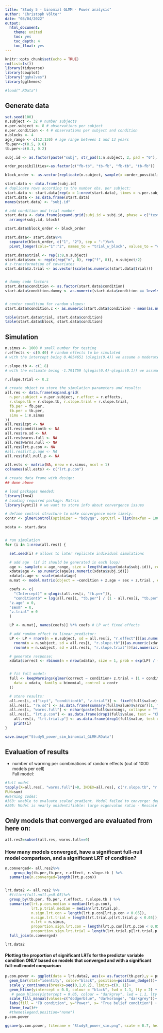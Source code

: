 ```yaml
---
title: "Study 5 - binomial GLMM - Power analysis"
author: "Christoph Völter"
date: "08/04/2022"
output: 
  html_document:
    theme: united
    toc: yes
    toc_depth: 4
    toc_float: yes
---
```


```r
knitr::opts_chunk$set(echo = TRUE)
rm(list=ls())
library(tidyverse)
library(cowplot)
library("gghalves")
library(ggthemes)

#load(".RData")
```

## Generate data



```r
set.seed(100)
n.subject <- 32 # number subjects
n.per.subject <- 8 # observations per subject
n.per.condition <- 4 # observations per subject and condition
n.blocks <- 4
age_range <- c(12:130) # age range between 1 and 13 years
fb.per<-c(0.5, 0.6)
tb.per<-c(0.1, 0.2)

subj.id <- as.factor(paste("subj", str_pad(1:n.subject, 2, pad = "0"), sep = "."))

order_possibilities<-as.factor(c("fb-tb", "tb-fb", "fb-tb", "tb-fb"))

block_order <- as.vector(replicate(n.subject, sample(x =order_possibilities, size = 4, replace = F)))

start.data <- data.frame(subj.id)
# duplicate rows according to the number obs. per subject:
start.data <- start.data[rep(x = 1:nrow(start.data), times = n.per.subject), ]
start.data <- as.data.frame(start.data)
names(start.data) <- "subj.id"

# add condition and trial number
start.data <- data.frame(expand.grid(subj.id = subj.id, phase = c("test_phase"), block = c(1:n.per.condition)))%>%
  arrange(subj.id, block)

start.data$block_order <- block_order

start.data<- start.data%>%
  separate(block_order, c("1", "2"), sep = "-")%>%
  pivot_longer(cols="1":"2", names_to = "trial_w_block", values_to = "condition")

start.data$trial <- rep(1:8,n.subject)
start.data$sex <- rep(c(rep("m", 8), rep("f", 8)), n.subject/2)
# z-transformation of covariates
start.data$z.trial <- as.vector(scale(as.numeric(start.data$trial)))


# dummy code factors
start.data$condition <- as.factor(start.data$condition)
start.data$condition.dummy <- as.numeric(start.data$condition == levels(start.data$condition)[2])


# center condition for random slopes:
start.data$condition.c <- as.numeric(start.data$condition) - mean(as.numeric(start.data$condition))

table(start.data$trial, start.data$condition)
table(start.data$block, start.data$condition)
```

## Simulation

```r
n.simus <- 1000 # small number for testing
r.effects <- c(0.40) # random effects to be simulated
# with the intercept being 0.4054651 (qlogis(0.4)) we assume a moderately large random intercept of 1.386294.

r.slope.tb <- c(1.8)
# with the estimate being -1.791759 (qlogis(0.4)-qlogis(0.1)) we assume a moderately large random slope of 1.8.

r.slope.trial <- 0.2

# create object to store the simulation parameters and results:
all.res <- data.frame(expand.grid(
  n.per.subject = n.per.subject, r.effect = r.effects,
  r.slope.tb = r.slope.tb, r.slope.trial = r.slope.trial,
  fb.per = fb.per,
  tb.per = tb.per,
  simu = 1:n.simus
))
all.res$icpt <- NA
all.res$conditiontb <- NA
all.res$re.sd <- NA
all.res$warns.full <- NA
all.res$warns.null <- NA
all.res$lrt.p.con <- NA
#all.res$lrt.p.age <- NA
all.res$full.null.p <- NA

all.ests <- matrix(NA, nrow = n.simus, ncol = 1)
colnames(all.ests) <- c("lrt.p.con")

# create data frame with design:
## done above

# load packages needed:
library(lme4)
# Loading required package: Matrix
library(kyotil) # we want to store info about convergence issues

# define control structure to make convergence more likely:
contr <- glmerControl(optimizer = "bobyqa", optCtrl = list(maxfun = 10000))

xdata <- start.data


# run simulation
for (i in 1:nrow(all.res)) {

  set.seed(i) # allows to later replicate individual simulations

  # add age  (if it should be generated in each loop)
  age <- sample(x = age_range, size = length(unique(xdata$subj.id)), replace = T)
  xdata$age <- as.numeric(age[as.numeric(xdata$subj.id)])
  xdata$z.age <- scale(xdata$age)
  m.mat <- model.matrix(object = ~condition + z.age + sex + z.trial , data = xdata) # create model martix

  coefs <- c(
    "(Intercept)" = qlogis(all.res[i, "fb.per"]),
    "conditiontb" = log(all.res[i, "tb.per"] / (1 - all.res[i, "tb.per"])) - log(all.res[i, "fb.per"] / (1 - all.res[i, "fb.per"])),
  "z.age" = 0,
  "sexm" = 0,
  "z.trial" = 0
  )

  LP <- m.mat[, names(coefs)] %*% coefs # LP wrt fixed effects

  # add random effect to linear predictor:
  LP <- LP + rnorm(n = n.subject, sd = all.res[i, "r.effect"])[as.numeric(xdata$subj.id)] +
    rnorm(n = n.subject, sd = all.res[i, "r.slope.tb"])[as.numeric(xdata$subj.id)] * xdata$condition.dummy +
    rnorm(n = n.subject, sd = all.res[i, "r.slope.trial"])[as.numeric(xdata$subj.id)] * xdata$z.trial 

  # generate response:
  xdata$correct <- rbinom(n = nrow(xdata), size = 1, prob = exp(LP) / (1 + exp(LP)))


  # fit full model:
  full <- keepWarnings(glmer(correct ~ condition+ z.trial + (1 + condition.c + z.trial | subj.id),
    data = xdata, family = binomial, control = contr
  ))

  # store results:
  all.res[i, c("icpt", "conditiontb", "z.trial")] <- fixef(full$value)
  all.res[i, "re.sd"] <- as.data.frame(summary(full$value)$varcor)[1, "sdcor"]
  all.res[i, "warns.full"] <- nchar(paste(full$warnings, collapse = ""))
  all.res[i, "lrt.p.con"] <- as.data.frame(drop1(full$value, test = "Chisq"))["condition", "Pr(Chi)"]
    all.res[i, "lrt.trial.p"] <- as.data.frame(drop1(full$value, test = "Chisq"))["z.trial", "Pr(Chi)"]
    print(i)
}

save.image("Study5_power_sim_binomial_GLMM.RData")
```

## Evaluation of results 

* number of warning per combinations of random effects (out of 1000 models per cell)  
Full model:  
```r
#full model
tapply(X=all.res[, "warns.full"]>0, INDEX=all.res[, c("r.slope.tb", "r.effect")],
FUN=sum)
#warning codes: 
#363: unable to evaluate scaled gradient. Model failed to converge: degenerate  Hessian with 1 negative eigenvalues
#205: Model is nearly unidentifiable: large eigenvalue ratio - Rescale variables?
```


## Only models that converged are evaluated from here on:  

```r
all.res2=subset(all.res, warns.full==0)
```


### How many models converged, have a significant full-null model comparison, and a significant LRT of condition?  
```r
n.converged<- all.res2%>%
    group_by(tb.per,fb.per, r.effect, r.slope.tb ) %>%
  summarise(n.converged=length(lrt.p.con))


lrt.data2 <- all.res2 %>%
  #filter(full.null.p<0.05)%>%
  group_by(tb.per, fb.per, r.effect, r.slope.tb ) %>%
  summarise(lrt.p.con.median = median(lrt.p.con), 
            lrt.p.trial.median = median(lrt.trial.p),
            n.sign.lrt.con = length(lrt.p.con[lrt.p.con < 0.05]),
            n.sign.lrt.trial = length(lrt.trial.p[lrt.trial.p < 0.05]),
            n.lrt = n.simus,
            proportion.sign.lrt.con = length(lrt.p.con[lrt.p.con < 0.05]) / n.simus,
            proportion.sign.lrt.trial = length(lrt.trial.p[lrt.trial.p < 0.05]) / n.simus)%>%
  full_join(n.converged)

lrt.data2
```

#### Plotting the proportion of significant LRTs for the predictor variable condition ONLY based on models that converged and with a significant full-null model comparison

```r
p.con.power <- ggplot(data = lrt.data2, aes(x= as.factor(tb.per),y = proportion.sign.lrt.con, fill=as.factor(fb.per))) +
  geom_bar(stat="identity", color="black", position=position_dodge())+
  scale_y_continuous(breaks=seq(0,1,0.2), limits=c(0, 1))+
  geom_hline(yintercept = 0.8, colour = "black", lwd = 1.1, lty = 2) +
   # geom_hline(yintercept = 0.05, colour = "darkgrey", lwd = 1.1, lty = 4) +
  scale_fill_manual(values=c("dodgerblue", "darkorange", "darkgrey"))+
  labs(fill = "FB condition", y="Power", x= "True belief condition") +
  theme_few()#+
  #theme(legend.position="none")
p.con.power

ggsave(p.con.power, filename = "Study5_power_sim.png", scale = 0.7, height = 5, width = 8)
```
